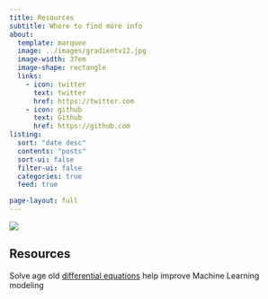```yaml
---
title: Resources
subtitle: Where to find more info
about:
  template: marquee
  image: ../images/gradientv12.jpg 
  image-width: 37em
  image-shape: rectangle
  links:
    - icon: twitter
      text: twitter
      href: https://twitter.com
    - icon: github
      text: Github
      href: https://github.com
listing:
  sort: "date desc"
  contents: "posts"
  sort-ui: false
  filter-ui: false
  categories: true
  feed: true

page-layout: full
---
```


![](/images/lotus3.jpg)


## Resources

Solve age old [differential equations](https://news.mit.edu/2022/solving-brain-dynamics-gives-rise-flexible-machine-learning-models-1115) help improve Machine Learning modeling